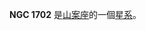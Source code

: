 {{NGCInfoBox|NGCID=NGC 1702|發現者=約翰·弗里德里希·威廉·赫歇爾|發現日期=1836年11月12日|其他編號=ESO 56-SC8|曆元=J2000.0|赤經=4時49分27.7秒
|赤緯=-69°51'3"|星座=山案座|星體=星系|星等=12.5|表面亮度=|藍等=12.7}}

'''NGC 1702''' 是[[山案座|山案座]]的一個[[星系|星系]]。

{{NGCReference|1702}}